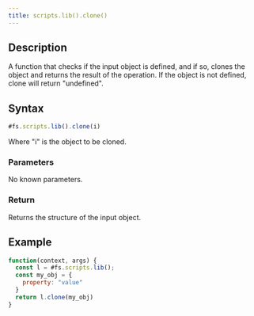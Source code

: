 ```yaml
---
title: scripts.lib().clone()
---
```


## Description

A function that checks if the input object is defined, and if so, clones the object and returns the result of the operation. If the object is not defined, clone will return "undefined".

## Syntax

```js
#fs.scripts.lib().clone(i)
```

Where "i" is the object to be cloned.

### Parameters

No known parameters.

### Return

Returns the structure of the input object.

## Example

```js
function(context, args) {
  const l = #fs.scripts.lib();
  const my_obj = {
    property: "value"
  }
  return l.clone(my_obj)
}
```
